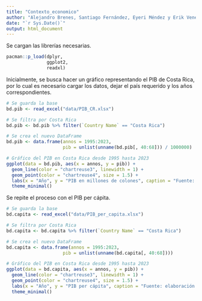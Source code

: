 ```yaml
---
title: "Contexto_economico"
author: "Alejandro Brenes, Santiago Fernández, Eyeri Méndez y Erik Venegas"
date: "`r Sys.Date()`"
output: html_document
---
```


Se cargan las librerías necesarias.

```r
pacman::p_load(dplyr,
               ggplot2,
               readxl)
```


Inicialmente, se busca hacer un gráfico representando el PIB de Costa Rica, por lo cual es necesario cargar los datos, dejar el país requerido y los años correspondientes.

```r
# Se guarda la base
bd.pib <- read_excel("data/PIB_CR.xlsx")

# Se filtra por Costa Rica
bd.pib <- bd.pib %>% filter(`Country Name` == "Costa Rica")

# Se crea el nuevo DataFrame
bd.pib <- data.frame(annos = 1995:2023,
                     pib = unlist(unname(bd.pib[, 40:68])) / 1000000)

# Gráfico del PIB en Costa Rica desde 1995 hasta 2023
ggplot(data = bd.pib, aes(x = annos, y = pib)) +
  geom_line(color = "chartreuse3", linewidth = 1) +
  geom_point(color = "chartreuse4", size = 1.5) +
  labs(x = "Año", y = "PIB en millones de colones", caption = "Fuente: elaboración propia") +
  theme_minimal()
```

Se repite el proceso con el PIB per cápita.

```r
# Se guarda la base
bd.capita <- read_excel("data/PIB_per_capita.xlsx")

# Se filtra por Costa Rica
bd.capita <- bd.capita %>% filter(`Country Name` == "Costa Rica")

# Se crea el nuevo DataFrame
bd.capita <- data.frame(annos = 1995:2023,
                     pib = unlist(unname(bd.capita[, 40:68])))

# Gráfico del PIB en Costa Rica desde 1995 hasta 2023
ggplot(data = bd.capita, aes(x = annos, y = pib)) +
  geom_line(color = "chartreuse3", linewidth = 1) +
  geom_point(color = "chartreuse4", size = 1.5) +
  labs(x = "Año", y = "PIB per cápita", caption = "Fuente: elaboración propia") +
  theme_minimal()
```

